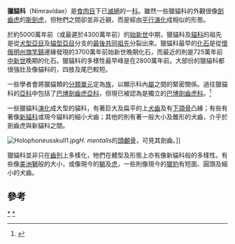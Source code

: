 {{Automatic taxobox
| taxon = Nimravidae
| authority = 
| fossil_range= {{Fossil range|40|7.246}}[[始新世|始新世]]－晚[[中新世|中新世]]
| status = Fossil
| image = Hoplophoneus.jpg
| image_caption = [[偽劍齒虎|偽劍齒虎]]的''Hoplophoneus mentalis''
| subdivision_ranks = 属
| subdivision =
*†[[迪纳虎属|迪纳虎属]] ''Dinailurictis''
*†[[古飙属|古飙属]] ''Dinictis''
*†{{link-en|始新虎屬|Eofelis}} ''Eofelis''
*†[[茂虎属|茂虎属]] ''Maofelis''
*†[[须齿兽属|须齿兽属]] ''Pogonodon''
*†[[凯尔西虎属|凯尔西虎属]] ''Quercylurus''
*†'''獵貓族  Nimravini'''
**†[[狄纳兽属|狄纳兽属]] ''Dinaelurus''
**†[[猎虎属|猎虎属]] ''Nimravus''
*†'''伪剑齿虎族  Hoplophoneini'''
**†[[始剑齿虎属|始剑齿虎属]] ''Eusmilus''
**†[[伪剑齿虎属|伪剑齿虎属]] ''Hoplophoneus''
**†{{link-en|微劍齒虎屬|Nanosmilus}} ''Nanosmilus''
}}

'''獵貓科'''（Nimravidae）是[[食肉目|食肉目]]下已[[滅絕|滅絕]]的一[[科|科]]。雖然一些獵貓科的外觀很像[[劍齒虎|劍齒虎]]的[[斯劍虎|斯劍虎]]，但牠們之間卻並非近親，而是經由[[平行演化|平行演化]]成相似的形態。

於約5000萬年前（或最遲於4300萬年前）的[[始新世|始新世]]中期，獵貓科及[[貓科|貓科]]的祖先是從[[犬型亞目|犬型亞目]]及[[貓型亞目|貓型亞目]]分支的[[最後共同祖先|最後共同祖先]]分裂出來。獵貓科最早的[[化石|化石]]是從[[懷俄明州|懷俄明州]][[旗竿鎮|旗竿鎮]]邊緣發現的3700萬年前始新世晚期化石，而最近的則是725萬年前[[中新世|中新世]]晚期的化石。獵貓科的多樣性最早峰是在2800萬年前。大部份的獵貓科都很強壯及像貓科的，四肢及尾巴較短。

一些學者會將獵貓類的[[分類單元|分類單元]]定為[[族|族]]，以顯示科內[[屬|屬]]之間的緊密關係。過往獵貓科的[[亞科|亞科]]中包括了[[巴博劍齒虎亞科|巴博劍齒虎亞科]]，但現已被認為是獨立的[[巴博劍齒虎科|巴博劍齒虎科]]。<ref name=morlo2004>{{Cite journal en|author=Michael Morlo, Stéphane Peigné and Doris Nagel|title=A new species of ''Prosansanosmilus'': implications for the systematic relationships of the family Barbourofelidae new rank (Carnivora, Mammalia)|journal=Zoological Journal of the Linnean Society|volume=140|issue=1|pages=43|year=January 2004}}</ref>

一些獵貓科[[演化|演化]]成大型的貓科，有著巨大及扁平的上[[犬齒|犬齒]]及有[[下頜骨|下頜骨]]凸緣；有些有著像[[新貓科|新貓科]]或現今貓科的細小犬齒；其他的則有著一般大小及錐形的犬齒，介乎於劍齒虎與新貓科之間。

[[File:Holophoneusskull1.jpg|left]]''H. mentalis''的[[頭顱骨|頭顱骨]]，可見其劍齒。]]

獵貓科並非只在[[齒列|齒列]]上多樣化，牠們在體型及形態上亦有像新貓科般的多樣性。有些像[[美洲獅|美洲獅]]般的大小，或像現今的[[獅|獅]]及[[虎|虎]]，一些則像現今的[[獵豹|獵豹]]有短面、圓頭及細小的犬齒。

==參考==
{{reflist}}
{{獵貓科}}
{{Taxonbar|from=Q131889}}

[[Category:獵貓科|*]]
[[Category:食肉目|*]]